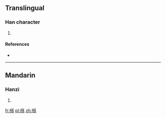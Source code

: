 ==Translingual==

===Han character===
{{Han char|rn=75|rad=木|as=10|sn=14|four=42993|canj=DNDF|ids=⿰木孫}}

# {{defn|Han|sort=木10}}

====References====
* {{Han ref|kx=0545.190|dkj=15302|hdz=21271.070|uh=69C2|ud=27074|bh=E25F|bd=57951}}

----

==Mandarin==

===Hanzi===
{{cmn-hanzi|pin=[[hé]] ([[he2]]), [[sūn]] ([[sun1]])|wg=ho<sup>2</sup>, sun<sup>1</sup>}}

# {{defn|lang=cmn|sort=木10}}

[[fr:槂]]
[[pl:槂]]
[[zh:槂]]